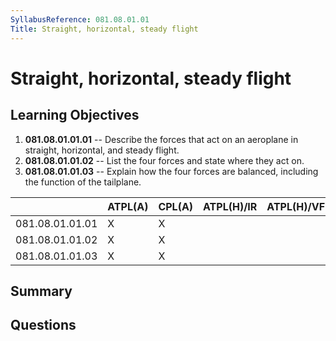 ```yaml
---
SyllabusReference: 081.08.01.01
Title: Straight, horizontal, steady flight
---
```


# Straight, horizontal, steady flight

## Learning Objectives

1. **081.08.01.01.01** -- Describe the forces that act on an aeroplane in
   straight, horizontal, and steady flight.
2. **081.08.01.01.02** -- List the four forces and state where they act on.
3. **081.08.01.01.03** -- Explain how the four forces are balanced, including the
   function of the tailplane.

|                 | ATPL(A) | CPL(A) | ATPL(H)/IR | ATPL(H)/VFR | CPL(H) | IR  | CBIR(A) |
| --------------- | ------- | ------ | ---------- | ----------- | ------ | --- | ------- |
| 081.08.01.01.01 | X       | X      |            |             |        |     |         |
| 081.08.01.01.02 | X       | X      |            |             |        |     |         |
| 081.08.01.01.03 | X       | X      |            |             |        |     |         |

## Summary

## Questions

